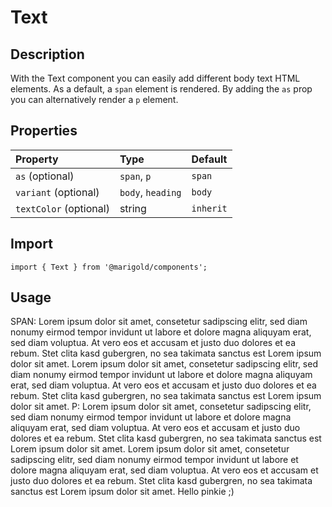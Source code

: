 
<Meta title="Components/Typography/Text" />

# Text

## Description

With the Text component you can easily add different body text HTML elements. As a default, a `span` element is rendered.
By adding the `as` prop you can alternatively render a `p` element.

## Properties

| Property               | Type              | Default   |
| :--------------------- | :---------------- | :-------- |
| `as` (optional)        | `span`, `p`       | `span`    |
| `variant` (optional)   | `body`, `heading` | `body`    |
| `textColor` (optional) | string            | `inherit` |

## Import

```tsx
import { Text } from '@marigold/components';
```

## Usage

<Preview>
  <Story name="body">
    <Text className={useStyles({ bg: '#f3f3f3' })}>
      SPAN: Lorem ipsum dolor sit amet, consetetur sadipscing elitr, sed diam
      nonumy eirmod tempor invidunt ut labore et dolore magna aliquyam erat, sed
      diam voluptua. At vero eos et accusam et justo duo dolores et ea rebum.
      Stet clita kasd gubergren, no sea takimata sanctus est Lorem ipsum dolor
      sit amet. Lorem ipsum dolor sit amet, consetetur sadipscing elitr, sed
      diam nonumy eirmod tempor invidunt ut labore et dolore magna aliquyam
      erat, sed diam voluptua. At vero eos et accusam et justo duo dolores et ea
      rebum. Stet clita kasd gubergren, no sea takimata sanctus est Lorem ipsum
      dolor sit amet.
    </Text>
  </Story>
  <Story name="heading">
    <Text as="p" variant="heading">
      P: Lorem ipsum dolor sit amet, consetetur sadipscing elitr, sed diam
      nonumy eirmod tempor invidunt ut labore et dolore magna aliquyam erat, sed
      diam voluptua. At vero eos et accusam et justo duo dolores et ea rebum.
      Stet clita kasd gubergren, no sea takimata sanctus est Lorem ipsum dolor
      sit amet. Lorem ipsum dolor sit amet, consetetur sadipscing elitr, sed
      diam nonumy eirmod tempor invidunt ut labore et dolore magna aliquyam
      erat, sed diam voluptua. At vero eos et accusam et justo duo dolores et ea
      rebum. Stet clita kasd gubergren, no sea takimata sanctus est Lorem ipsum
      dolor sit amet.
    </Text>
  </Story>
  <Story name="with textColor">
    <Text textColor="hotpink">Hello pinkie ;)</Text>
  </Story>
</Preview>
